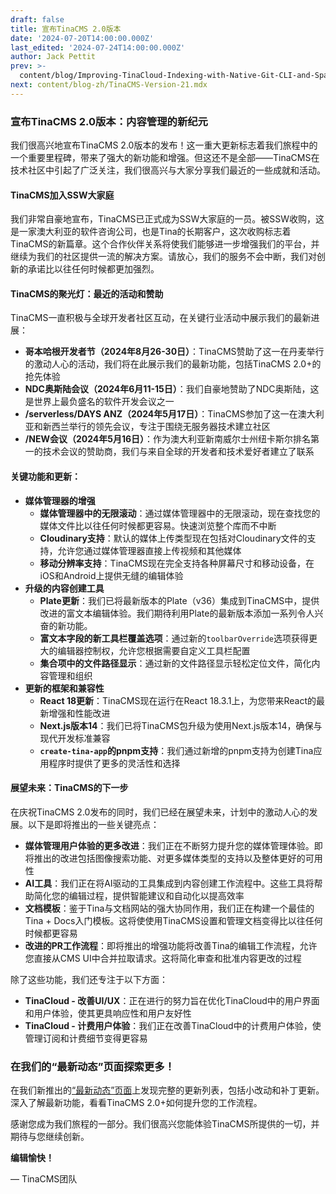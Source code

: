 ```yaml
---
draft: false
title: 宣布TinaCMS 2.0版本
date: '2024-07-20T14:00:00.000Z'
last_edited: '2024-07-24T14:00:00.000Z'
author: Jack Pettit
prev: >-
  content/blog/Improving-TinaCloud-Indexing-with-Native-Git-CLI-and-Sparse-Checkout.mdx
next: content/blog-zh/TinaCMS-Version-21.mdx
---
```


### 宣布TinaCMS 2.0版本：内容管理的新纪元

我们很高兴地宣布TinaCMS 2.0版本的发布！这一重大更新标志着我们旅程中的一个重要里程碑，带来了强大的新功能和增强。但这还不是全部——TinaCMS在技术社区中引起了广泛关注，我们很高兴与大家分享我们最近的一些成就和活动。

#### TinaCMS加入SSW大家庭

我们非常自豪地宣布，TinaCMS已正式成为SSW大家庭的一员。被SSW收购，这是一家澳大利亚的软件咨询公司，也是Tina的长期客户，这次收购标志着TinaCMS的新篇章。这个合作伙伴关系将使我们能够进一步增强我们的平台，并继续为我们的社区提供一流的解决方案。请放心，我们的服务不会中断，我们对创新的承诺比以往任何时候都更加强烈。

#### TinaCMS的聚光灯：最近的活动和赞助

TinaCMS一直积极与全球开发者社区互动，在关键行业活动中展示我们的最新进展：

* **哥本哈根开发者节（2024年8月26-30日）**：TinaCMS赞助了这一在丹麦举行的激动人心的活动，我们将在此展示我们的最新功能，包括TinaCMS 2.0+的抢先体验
* **NDC奥斯陆会议（2024年6月11-15日）**：我们自豪地赞助了NDC奥斯陆，这是世界上最负盛名的软件开发会议之一
* **/serverless/DAYS ANZ（2024年5月17日）**：TinaCMS参加了这一在澳大利亚和新西兰举行的领先会议，专注于围绕无服务器技术建立社区
* **/NEW会议（2024年5月16日）**：作为澳大利亚新南威尔士州纽卡斯尔排名第一的技术会议的赞助商，我们与来自全球的开发者和技术爱好者建立了联系

#### 关键功能和更新：

* **媒体管理器的增强**
  * **媒体管理器中的无限滚动**：通过媒体管理器中的无限滚动，现在查找您的媒体文件比以往任何时候都更容易。快速浏览整个库而不中断
  * **Cloudinary支持**：默认的媒体上传类型现在包括对Cloudinary文件的支持，允许您通过媒体管理器直接上传视频和其他媒体
  * **移动分辨率支持**：TinaCMS现在完全支持各种屏幕尺寸和移动设备，在iOS和Android上提供无缝的编辑体验
* **升级的内容创建工具**
  * **Plate更新**：我们已将最新版本的Plate（v36）集成到TinaCMS中，提供改进的富文本编辑体验。我们期待利用Plate的最新版本添加一系列令人兴奋的新功能。
  * **富文本字段的新工具栏覆盖选项**：通过新的`toolbarOverride`选项获得更大的编辑器控制权，允许您根据需要自定义工具栏配置
  * **集合项中的文件路径显示**：通过新的文件路径显示轻松定位文件，简化内容管理和组织
* **更新的框架和兼容性**
  * **React 18更新**：TinaCMS现在运行在React 18.3.1上，为您带来React的最新增强和性能改进
  * **Next.js版本14**：我们已将TinaCMS包升级为使用Next.js版本14，确保与现代开发标准兼容
  * **`create-tina-app`的pnpm支持**：我们通过新增的pnpm支持为创建Tina应用程序时提供了更多的灵活性和选择

#### 展望未来：TinaCMS的下一步

在庆祝TinaCMS 2.0发布的同时，我们已经在展望未来，计划中的激动人心的发展。以下是即将推出的一些关键亮点：

* **媒体管理用户体验的更多改进**：我们正在不断努力提升您的媒体管理体验。即将推出的改进包括图像搜索功能、对更多媒体类型的支持以及整体更好的可用性
* **AI工具**：我们正在将AI驱动的工具集成到内容创建工作流程中。这些工具将帮助简化您的编辑过程，提供智能建议和自动化以提高效率
* **文档模板**：鉴于Tina与文档网站的强大协同作用，我们正在构建一个最佳的Tina + Docs入门模板。这将使使用TinaCMS设置和管理文档变得比以往任何时候都更容易
* **改进的PR工作流程**：即将推出的增强功能将改善Tina的编辑工作流程，允许您直接从CMS UI中合并拉取请求。这将简化审查和批准内容更改的过程

除了这些功能，我们还专注于以下方面：

* **TinaCloud - 改善UI/UX**：正在进行的努力旨在优化TinaCloud中的用户界面和用户体验，使其更具响应性和用户友好性
* **TinaCloud - 计费用户体验**：我们正在改善TinaCloud中的计费用户体验，使管理订阅和计费细节变得更容易

### 在我们的“最新动态”页面探索更多！

在我们新推出的[“最新动态”页面](/whats-new/tinacms/)上发现完整的更新列表，包括小改动和补丁更新。深入了解最新功能，看看TinaCMS 2.0+如何提升您的工作流程。

感谢您成为我们旅程的一部分。我们很高兴您能体验TinaCMS所提供的一切，并期待与您继续创新。

**编辑愉快！**

— TinaCMS团队